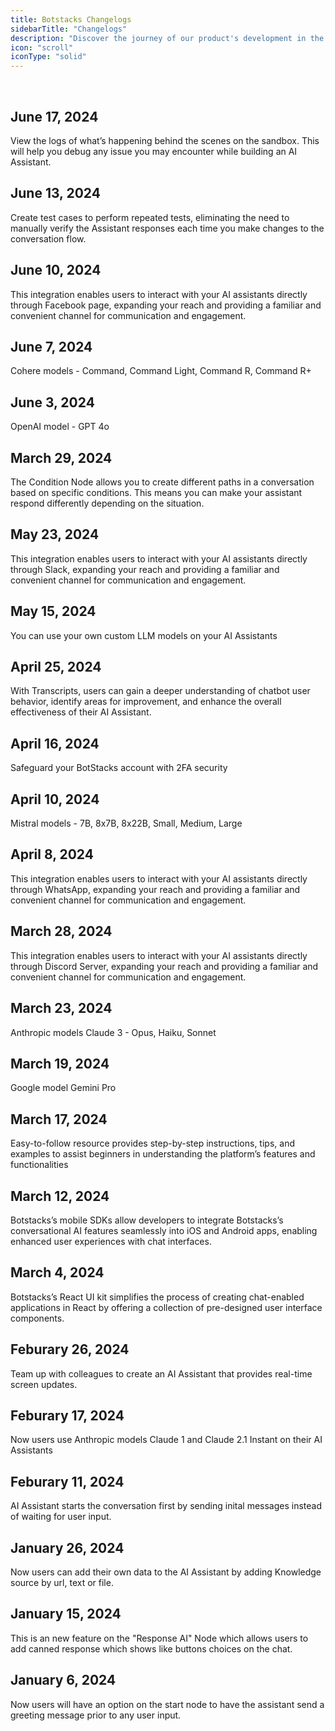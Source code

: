 ```yaml
---
title: Botstacks Changelogs
sidebarTitle: "Changelogs"
description: "Discover the journey of our product's development in the Changelogs."
icon: "scroll"
iconType: "solid"
---
```


<br />

## June 17, 2024

<Card title="Sandbox Tracing" icon="rocket" color="green">
    View the logs of what’s happening behind the scenes on the sandbox. This will help you debug any issue you may encounter while building an AI Assistant.
</Card>

## June 13, 2024

<Card title="Assistant Test Suite" icon="rocket" color="green">
    Create test cases to perform repeated tests, eliminating the need to manually verify the Assistant responses each time you make changes to the conversation flow.
</Card>

## June 10, 2024

<Card title="Facebook Messenger Integration" icon="rocket" color="green">
    This integration enables users to interact with your AI assistants directly through Facebook page, expanding your reach and providing a familiar and convenient channel for communication and engagement.
</Card>


## June 7, 2024

<Card title="Cohere LLM Models" icon="rocket" color="green">
    Cohere models - Command, Command Light, Command R, Command R+
</Card>

## June 3, 2024

<Card title="OpenAI LLM Models" icon="rocket" color="green">
    OpenAI model - GPT 4o
</Card>

## March 29, 2024

<Card title="Condition Node" icon="rocket" color="green">
    The Condition Node allows you to create different paths in a conversation based on specific conditions. This means you can make your assistant respond differently depending on the situation.
</Card>

## May 23, 2024

<Card title="Slack Integration" icon="rocket" color="green">
    This integration enables users to interact with your AI assistants directly through Slack, expanding your reach and providing a familiar and convenient channel for communication and engagement.
</Card>

## May 15, 2024

<Card title="Bring Your Own Models " icon="rocket" color="green">
    You can use your own custom LLM models on your AI Assistants
</Card>

## April 25, 2024

<Card title="Transcripts" icon="rocket" color="green">
    With Transcripts, users can gain a deeper understanding of chatbot user behavior, identify areas for improvement, and enhance the overall effectiveness of their AI Assistant.
</Card>

## April 16, 2024

<Card title="2 Factor Authentication" icon="rocket" color="green">
    Safeguard your BotStacks account with 2FA security
</Card>

## April 10, 2024

<Card title="Mistral LLM Models" icon="rocket" color="green">
    Mistral models - 7B, 8x7B, 8x22B, Small, Medium, Large
</Card>

## April 8, 2024

<Card title="WhatsApp Integration" icon="rocket" color="green">
    This integration enables users to interact with your AI assistants directly through WhatsApp, expanding your reach and providing a familiar and convenient channel for communication and engagement.
</Card>

## March 28, 2024

<Card title="Discord Integration" icon="rocket" color="green">
    This integration enables users to interact with your AI assistants directly through Discord Server, expanding your reach and providing a familiar and convenient channel for communication and engagement.
</Card>

## March 23, 2024

<Card title="Anthropic LLM Models" icon="rocket" color="green">
    Anthropic models Claude 3 - Opus, Haiku, Sonnet
</Card>

## March 19, 2024

<Card title="Google LLM Models" icon="rocket" color="green">
    Google model Gemini Pro
</Card>

## March 17, 2024

<Card title="Guided Flow for Beginners" icon="rocket" color="green">
    Easy-to-follow resource provides step-by-step instructions, tips, and examples to assist beginners in understanding the platform’s features and functionalities
</Card>

## March 12, 2024

<Card title="Mobile SDKs" icon="rocket" color="green">
    Botstacks’s mobile SDKs allow developers to integrate Botstacks’s conversational AI features seamlessly into iOS and Android apps, enabling enhanced user experiences with chat interfaces.
</Card>

## March 4, 2024

<Card title="React UI Kit" icon="rocket" color="green">
    Botstacks’s React UI kit simplifies the process of creating chat-enabled applications in React by offering a collection of pre-designed user interface components.
</Card>

## Feburary 26, 2024

<Card title="AI Assistant Designer Collaboration" icon="rocket" color="green">
    Team up with colleagues to create an AI Assistant that provides real-time screen updates.
</Card>

## Feburary 17, 2024

<Card title="Anthropic Models" icon="rocket" color="green">
    Now users use Anthropic models Claude 1 and Claude 2.1 Instant on their AI Assistants
</Card>

## Feburary 11, 2024

<Card title="Alternate Way to Start the Conversation" icon="rocket" color="green">
    AI Assistant starts the conversation first by sending inital messages instead of waiting for user input.
</Card>


## January 26, 2024

<Card title="Knowledge Base" icon="brain" color="green">
    Now users can add their own data to the AI Assistant by adding Knowledge source by url, text or file.
</Card>


## January 15, 2024

<Card title="Canned Response" icon="box" color="green">
    This is an new feature on the "Response AI" Node which allows users to add canned response which shows like buttons choices on the chat.
</Card>


## January 6, 2024

<Card title="Start Node Customization" icon="flag" color="green">
    Now users will have an option on the start node to have the assistant send a greeting message prior to any user input.
</Card>